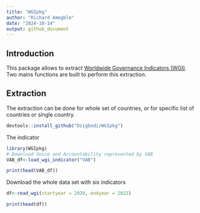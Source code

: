 ```yaml
---
title: "WGIpkg"
author: "Richard Amegble"
date: "2024-10-14"
output: github_document
---
```


## Introduction

This package allows to extract [Worldwide Governance Indicators (WGI)](https://www.worldbank.org/en/publication/worldwide-governance-indicators). Two mains functions are built to perform this extraction. 

## Extraction

The extraction can be done for whole set of countries, or for specific list of countries or single country. 

```r
devtools::install_github("Dzigbodi/WGIpkg")

```

The indicator 

```r
library(WGIpkg)
# Download Voice and Accountability represented by VAB
VAB_df<-load_wgi_indicator("VAB")

print(head(VAB_df))

```

Download the whole data set with six indicators

```r
df<-read_wgi(startyear = 2020, endyear = 2022)

print(head(df))
```

